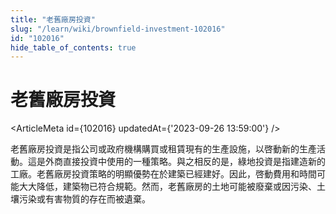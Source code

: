 ```yaml
---
title: "老舊廠房投資"
slug: "/learn/wiki/brownfield-investment-102016"
id: "102016"
hide_table_of_contents: true
---
```



# 老舊廠房投資

<ArticleMeta id={102016} updatedAt={'2023-09-26 13:59:00'} />
<div className='border-solid border-b border-t-0 my-4 border-[var(--ifm-color-gray-300)]' />

老舊廠房投資是指公司或政府機構購買或租賃現有的生產設施，以啓動新的生產活動。這是外商直接投資中使用的一種策略。與之相反的是，綠地投資是指建造新的工廠。老舊廠房投資策略的明顯優勢在於建築已經建好。因此，啓動費用和時間可能大大降低，建築物已符合規範。然而，老舊廠房的土地可能被廢棄或因污染、土壤污染或有害物質的存在而被遺棄。
